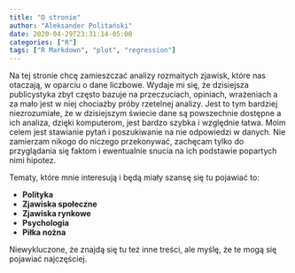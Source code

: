 ---
title: "O stronie"
author: "Aleksander Politański"
date: 2020-04-29T23:31:14-05:00
categories: ["R"]
tags: ["R Markdown", "plot", "regression"]
---

Na tej stronie chcę zamieszczać analizy rozmaitych zjawisk, które nas otaczają, w oparciu o dane liczbowe. Wydaje mi się, że dzisiejsza publicystyka zbyt często bazuje na przeczuciach, opiniach, wrażeniach a za mało jest w niej chociażby próby rzetelnej analizy. Jest to tym bardziej niezrozumiałe, że w dzisiejszym świecie dane są powszechnie dostępne a ich analiza, dzięki komputerom, jest bardzo szybka i względnie łatwa. Moim celem jest stawianie pytań i poszukiwanie na nie odpowiedzi w danych. Nie zamierzam nikogo do niczego przekonywać, zachęcam tylko do przyglądania się faktom i ewentualnie snucia na ich podstawie popartych nimi hipotez. 

Tematy, które mnie interesują i będą miały szansę się tu pojawiać to:

* **Polityka**
* **Zjawiska społeczne**
* **Zjawiska rynkowe**
* **Psychologia**
* **Piłka nożna**

Niewykluczone, że znajdą się tu też inne treści, ale myślę, że te mogą się pojawiać najczęściej. 